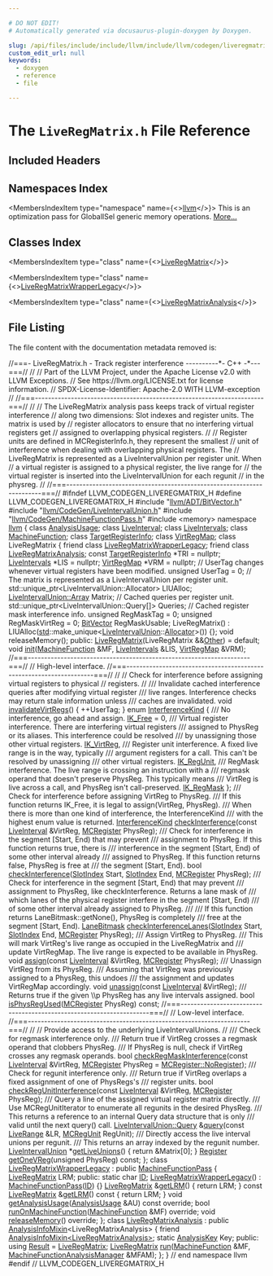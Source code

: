 ```yaml
---

# DO NOT EDIT!
# Automatically generated via docusaurus-plugin-doxygen by Doxygen.

slug: /api/files/include/include/llvm/include/llvm/codegen/liveregmatrix-h
custom_edit_url: null
keywords:
  - doxygen
  - reference
  - file

---
```





# The `LiveRegMatrix.h` File Reference

<DoxygenPage pluginConfig={pluginConfig}>



## Included Headers

<IncludesList>
<IncludesListItem
  filePath="llvm/ADT/BitVector.h"
  permalink="/docs/api/files/include/include/llvm/include/llvm/adt/bitvector-h"
  isLocal="true" />
<IncludesListItem
  filePath="llvm/CodeGen/LiveIntervalUnion.h"
  permalink="/docs/api/files/include/include/llvm/include/llvm/codegen/liveintervalunion-h"
  isLocal="true" />
<IncludesListItem
  filePath="llvm/CodeGen/MachineFunctionPass.h"
  permalink="/docs/api/files/include/include/llvm/include/llvm/codegen/machinefunctionpass-h"
  isLocal="true" />
<IncludesListItem
  filePath="memory"
  permalink=""
  isLocal="false" />
</IncludesList>

## Namespaces Index

<MembersIndex>

<MembersIndexItem
  type="namespace"
  name={<><a href="/docs/api/namespaces/llvm">llvm</a></>}>
This is an optimization pass for GlobalISel generic memory operations. <a href="/docs/api/namespaces/llvm/#details">More...</a>
</MembersIndexItem>

</MembersIndex>

## Classes Index

<MembersIndex>

<MembersIndexItem
  type="class"
  name={<><a href="/docs/api/classes/llvm/liveregmatrix">LiveRegMatrix</a></>}>
</MembersIndexItem>

<MembersIndexItem
  type="class"
  name={<><a href="/docs/api/classes/llvm/liveregmatrixwrapperlegacy">LiveRegMatrixWrapperLegacy</a></>}>
</MembersIndexItem>

<MembersIndexItem
  type="class"
  name={<><a href="/docs/api/classes/llvm/liveregmatrixanalysis">LiveRegMatrixAnalysis</a></>}>
</MembersIndexItem>

</MembersIndex>


## File Listing

The file content with the documentation metadata removed is:

<ProgramListing>

<Link id="l00001" /><CodeLine lineNumber="1"><span class="doxyHighlightComment">//===- LiveRegMatrix.h - Track register interference ----------&#42;- C++ -&#42;---===//</span></CodeLine>
<Link id="l00002" /><CodeLine lineNumber="2"><span class="doxyHighlightComment">//</span></CodeLine>
<Link id="l00003" /><CodeLine lineNumber="3"><span class="doxyHighlightComment">// Part of the LLVM Project, under the Apache License v2.0 with LLVM Exceptions.</span></CodeLine>
<Link id="l00004" /><CodeLine lineNumber="4"><span class="doxyHighlightComment">// See https://llvm.org/LICENSE.txt for license information.</span></CodeLine>
<Link id="l00005" /><CodeLine lineNumber="5"><span class="doxyHighlightComment">// SPDX-License-Identifier: Apache-2.0 WITH LLVM-exception</span></CodeLine>
<Link id="l00006" /><CodeLine lineNumber="6"><span class="doxyHighlightComment">//</span></CodeLine>
<Link id="l00007" /><CodeLine lineNumber="7"><span class="doxyHighlightComment">//===----------------------------------------------------------------------===//</span></CodeLine>
<Link id="l00008" /><CodeLine lineNumber="8"><span class="doxyHighlightComment">//</span></CodeLine>
<Link id="l00009" /><CodeLine lineNumber="9"><span class="doxyHighlightComment">// The LiveRegMatrix analysis pass keeps track of virtual register interference</span></CodeLine>
<Link id="l00010" /><CodeLine lineNumber="10"><span class="doxyHighlightComment">// along two dimensions: Slot indexes and register units. The matrix is used by</span></CodeLine>
<Link id="l00011" /><CodeLine lineNumber="11"><span class="doxyHighlightComment">// register allocators to ensure that no interfering virtual registers get</span></CodeLine>
<Link id="l00012" /><CodeLine lineNumber="12"><span class="doxyHighlightComment">// assigned to overlapping physical registers.</span></CodeLine>
<Link id="l00013" /><CodeLine lineNumber="13"><span class="doxyHighlightComment">//</span></CodeLine>
<Link id="l00014" /><CodeLine lineNumber="14"><span class="doxyHighlightComment">// Register units are defined in MCRegisterInfo.h, they represent the smallest</span></CodeLine>
<Link id="l00015" /><CodeLine lineNumber="15"><span class="doxyHighlightComment">// unit of interference when dealing with overlapping physical registers. The</span></CodeLine>
<Link id="l00016" /><CodeLine lineNumber="16"><span class="doxyHighlightComment">// LiveRegMatrix is represented as a LiveIntervalUnion per register unit. When</span></CodeLine>
<Link id="l00017" /><CodeLine lineNumber="17"><span class="doxyHighlightComment">// a virtual register is assigned to a physical register, the live range for</span></CodeLine>
<Link id="l00018" /><CodeLine lineNumber="18"><span class="doxyHighlightComment">// the virtual register is inserted into the LiveIntervalUnion for each regunit</span></CodeLine>
<Link id="l00019" /><CodeLine lineNumber="19"><span class="doxyHighlightComment">// in the physreg.</span></CodeLine>
<Link id="l00020" /><CodeLine lineNumber="20"><span class="doxyHighlightComment">//</span></CodeLine>
<Link id="l00021" /><CodeLine lineNumber="21"><span class="doxyHighlightComment">//===----------------------------------------------------------------------===//</span></CodeLine>
<Link id="l00022" /><CodeLine lineNumber="22"></CodeLine>
<Link id="l00023" /><CodeLine lineNumber="23"><span class="doxyHighlightPreprocessor">#ifndef LLVM&#95;CODEGEN&#95;LIVEREGMATRIX&#95;H</span></CodeLine>
<Link id="l00024" /><CodeLine lineNumber="24"><span class="doxyHighlightPreprocessor">#define LLVM&#95;CODEGEN&#95;LIVEREGMATRIX&#95;H</span></CodeLine>
<Link id="l00025" /><CodeLine lineNumber="25"></CodeLine>
<Link id="l00026" /><CodeLine lineNumber="26"><span class="doxyHighlightPreprocessor">#include &quot;<a href="/docs/api/files/include/include/llvm/include/llvm/adt/bitvector-h">llvm/ADT/BitVector.h</a>&quot;</span></CodeLine>
<Link id="l00027" /><CodeLine lineNumber="27"><span class="doxyHighlightPreprocessor">#include &quot;<a href="/docs/api/files/include/include/llvm/include/llvm/codegen/liveintervalunion-h">llvm/CodeGen/LiveIntervalUnion.h</a>&quot;</span></CodeLine>
<Link id="l00028" /><CodeLine lineNumber="28"><span class="doxyHighlightPreprocessor">#include &quot;<a href="/docs/api/files/include/include/llvm/include/llvm/codegen/machinefunctionpass-h">llvm/CodeGen/MachineFunctionPass.h</a>&quot;</span></CodeLine>
<Link id="l00029" /><CodeLine lineNumber="29"><span class="doxyHighlightPreprocessor">#include &lt;memory&gt;</span></CodeLine>
<Link id="l00030" /><CodeLine lineNumber="30"></CodeLine>
<Link id="l00031" /><CodeLine lineNumber="31"><span class="doxyHighlightKeyword">namespace </span><span class="doxyHighlight"><a href="/docs/api/namespaces/llvm">llvm</a> &#123;</span></CodeLine>
<Link id="l00032" /><CodeLine lineNumber="32"></CodeLine>
<Link id="l00033" /><CodeLine lineNumber="33"><span class="doxyHighlightKeyword">class </span><span class="doxyHighlight"><a href="/docs/api/classes/llvm/analysisusage">AnalysisUsage</a>;</span></CodeLine>
<Link id="l00034" /><CodeLine lineNumber="34"><span class="doxyHighlightKeyword">class </span><span class="doxyHighlight"><a href="/docs/api/classes/llvm/liveinterval">LiveInterval</a>;</span></CodeLine>
<Link id="l00035" /><CodeLine lineNumber="35"><span class="doxyHighlightKeyword">class </span><span class="doxyHighlight"><a href="/docs/api/classes/llvm/liveintervals">LiveIntervals</a>;</span></CodeLine>
<Link id="l00036" /><CodeLine lineNumber="36"><span class="doxyHighlightKeyword">class </span><span class="doxyHighlight"><a href="/docs/api/classes/llvm/machinefunction">MachineFunction</a>;</span></CodeLine>
<Link id="l00037" /><CodeLine lineNumber="37"><span class="doxyHighlightKeyword">class </span><span class="doxyHighlight"><a href="/docs/api/classes/llvm/targetregisterinfo">TargetRegisterInfo</a>;</span></CodeLine>
<Link id="l00038" /><CodeLine lineNumber="38"><span class="doxyHighlightKeyword">class </span><span class="doxyHighlight"><a href="/docs/api/classes/llvm/virtregmap">VirtRegMap</a>;</span></CodeLine>
<Link id="l00039" /><CodeLine lineNumber="39"></CodeLine>
<Link id="l00040" /><CodeLine lineNumber="40" lineLink="/docs/api/classes/llvm/liveregmatrix"><span class="doxyHighlightKeyword">class </span><span class="doxyHighlight">LiveRegMatrix &#123;</span></CodeLine>
<Link id="l00041" /><CodeLine lineNumber="41" lineLink="/docs/api/classes/llvm/liveregmatrix/#a4dde01d9f410b6669c368256c19b177c"><span class="doxyHighlight">  </span><span class="doxyHighlightKeyword">friend</span><span class="doxyHighlight"> </span><span class="doxyHighlightKeyword">class </span><span class="doxyHighlight"><a href="/docs/api/classes/llvm/liveregmatrix/#a4dde01d9f410b6669c368256c19b177c">LiveRegMatrixWrapperLegacy</a>;</span></CodeLine>
<Link id="l00042" /><CodeLine lineNumber="42" lineLink="/docs/api/classes/llvm/liveregmatrix/#a60bef7f4a836cd97f9704940f259a6ae"><span class="doxyHighlight">  </span><span class="doxyHighlightKeyword">friend</span><span class="doxyHighlight"> </span><span class="doxyHighlightKeyword">class </span><span class="doxyHighlight"><a href="/docs/api/classes/llvm/liveregmatrix/#a60bef7f4a836cd97f9704940f259a6ae">LiveRegMatrixAnalysis</a>;</span></CodeLine>
<Link id="l00043" /><CodeLine lineNumber="43"><span class="doxyHighlight">  </span><span class="doxyHighlightKeyword">const</span><span class="doxyHighlight"> <a href="/docs/api/classes/llvm/targetregisterinfo">TargetRegisterInfo</a> &#42;TRI = </span><span class="doxyHighlightKeyword">nullptr</span><span class="doxyHighlight">;</span></CodeLine>
<Link id="l00044" /><CodeLine lineNumber="44"><span class="doxyHighlight">  <a href="/docs/api/classes/llvm/liveintervals">LiveIntervals</a> &#42;LIS = </span><span class="doxyHighlightKeyword">nullptr</span><span class="doxyHighlight">;</span></CodeLine>
<Link id="l00045" /><CodeLine lineNumber="45"><span class="doxyHighlight">  <a href="/docs/api/classes/llvm/virtregmap">VirtRegMap</a> &#42;VRM = </span><span class="doxyHighlightKeyword">nullptr</span><span class="doxyHighlight">;</span></CodeLine>
<Link id="l00046" /><CodeLine lineNumber="46"></CodeLine>
<Link id="l00047" /><CodeLine lineNumber="47"><span class="doxyHighlight">  </span><span class="doxyHighlightComment">// UserTag changes whenever virtual registers have been modified.</span></CodeLine>
<Link id="l00048" /><CodeLine lineNumber="48"><span class="doxyHighlight">  </span><span class="doxyHighlightKeywordType">unsigned</span><span class="doxyHighlight"> UserTag = 0;</span></CodeLine>
<Link id="l00049" /><CodeLine lineNumber="49"></CodeLine>
<Link id="l00050" /><CodeLine lineNumber="50"><span class="doxyHighlight">  </span><span class="doxyHighlightComment">// The matrix is represented as a LiveIntervalUnion per register unit.</span></CodeLine>
<Link id="l00051" /><CodeLine lineNumber="51"><span class="doxyHighlight">  std::unique&#95;ptr&lt;LiveIntervalUnion::Allocator&gt; LIUAlloc;</span></CodeLine>
<Link id="l00052" /><CodeLine lineNumber="52"><span class="doxyHighlight">  <a href="/docs/api/classes/llvm/liveintervalunion/array">LiveIntervalUnion::Array</a> Matrix;</span></CodeLine>
<Link id="l00053" /><CodeLine lineNumber="53"></CodeLine>
<Link id="l00054" /><CodeLine lineNumber="54"><span class="doxyHighlight">  </span><span class="doxyHighlightComment">// Cached queries per register unit.</span></CodeLine>
<Link id="l00055" /><CodeLine lineNumber="55"><span class="doxyHighlight">  std::unique&#95;ptr&lt;LiveIntervalUnion::Query&#91;&#93;&gt; Queries;</span></CodeLine>
<Link id="l00056" /><CodeLine lineNumber="56"></CodeLine>
<Link id="l00057" /><CodeLine lineNumber="57"><span class="doxyHighlight">  </span><span class="doxyHighlightComment">// Cached register mask interference info.</span></CodeLine>
<Link id="l00058" /><CodeLine lineNumber="58"><span class="doxyHighlight">  </span><span class="doxyHighlightKeywordType">unsigned</span><span class="doxyHighlight"> RegMaskTag = 0;</span></CodeLine>
<Link id="l00059" /><CodeLine lineNumber="59"><span class="doxyHighlight">  </span><span class="doxyHighlightKeywordType">unsigned</span><span class="doxyHighlight"> RegMaskVirtReg = 0;</span></CodeLine>
<Link id="l00060" /><CodeLine lineNumber="60"><span class="doxyHighlight">  <a href="/docs/api/classes/llvm/bitvector">BitVector</a> RegMaskUsable;</span></CodeLine>
<Link id="l00061" /><CodeLine lineNumber="61"></CodeLine>
<Link id="l00062" /><CodeLine lineNumber="62"><span class="doxyHighlight">  LiveRegMatrix()</span></CodeLine>
<Link id="l00063" /><CodeLine lineNumber="63"><span class="doxyHighlight">      : LIUAlloc(<a href="/docs/api/namespaces/std">std</a>::make&#95;unique&lt;<a href="/docs/api/classes/llvm/liveintervalunion">LiveIntervalUnion</a>::<a href="/docs/api/files/lib/lib/codegen/regallocbasic-cpp/#ad5d00e1d77644d95847b9bf8da12b759">Allocator</a>&gt;()) &#123;&#125;;</span></CodeLine>
<Link id="l00064" /><CodeLine lineNumber="64"><span class="doxyHighlight">  </span><span class="doxyHighlightKeywordType">void</span><span class="doxyHighlight"> releaseMemory();</span></CodeLine>
<Link id="l00065" /><CodeLine lineNumber="65"></CodeLine>
<Link id="l00066" /><CodeLine lineNumber="66"><span class="doxyHighlightKeyword">public</span><span class="doxyHighlight">:</span></CodeLine>
<Link id="l00067" /><CodeLine lineNumber="67" lineLink="/docs/api/classes/llvm/liveregmatrix/#ad35570d655e9aa2f22134465c80a8c5d"><span class="doxyHighlight">  <a href="/docs/api/classes/llvm/liveregmatrix/#ad35570d655e9aa2f22134465c80a8c5d">LiveRegMatrix</a>(LiveRegMatrix &amp;&amp;<a href="/docs/api/namespaces/llvm/#a9eb4f5b98b70ee4fab9614ed58282c1fa6311ae17c1ee52b36e68aaf4ad066387">Other</a>) = </span><span class="doxyHighlightKeywordFlow">default</span><span class="doxyHighlight">;</span></CodeLine>
<Link id="l00068" /><CodeLine lineNumber="68"></CodeLine>
<Link id="l00069" /><CodeLine lineNumber="69"><span class="doxyHighlight">  </span><span class="doxyHighlightKeywordType">void</span><span class="doxyHighlight"> <a href="/docs/api/classes/llvm/liveregmatrix/#ac1907c90bcd96c06c880601406ce946c">init</a>(<a href="/docs/api/classes/llvm/machinefunction">MachineFunction</a> &amp;MF, <a href="/docs/api/classes/llvm/liveintervals">LiveIntervals</a> &amp;LIS, <a href="/docs/api/classes/llvm/virtregmap">VirtRegMap</a> &amp;VRM);</span></CodeLine>
<Link id="l00070" /><CodeLine lineNumber="70"></CodeLine>
<Link id="l00071" /><CodeLine lineNumber="71"><span class="doxyHighlight">  </span><span class="doxyHighlightComment">//===--------------------------------------------------------------------===//</span></CodeLine>
<Link id="l00072" /><CodeLine lineNumber="72"><span class="doxyHighlight">  </span><span class="doxyHighlightComment">// High-level interface.</span></CodeLine>
<Link id="l00073" /><CodeLine lineNumber="73"><span class="doxyHighlight">  </span><span class="doxyHighlightComment">//===--------------------------------------------------------------------===//</span></CodeLine>
<Link id="l00074" /><CodeLine lineNumber="74"><span class="doxyHighlight">  </span><span class="doxyHighlightComment">//</span></CodeLine>
<Link id="l00075" /><CodeLine lineNumber="75"><span class="doxyHighlight">  </span><span class="doxyHighlightComment">// Check for interference before assigning virtual registers to physical</span></CodeLine>
<Link id="l00076" /><CodeLine lineNumber="76"><span class="doxyHighlight">  </span><span class="doxyHighlightComment">// registers.</span></CodeLine>
<Link id="l00077" /><CodeLine lineNumber="77"><span class="doxyHighlight">  </span><span class="doxyHighlightComment">//</span></CodeLine>
<Link id="l00078" /><CodeLine lineNumber="78"></CodeLine>
<Link id="l00079" /><CodeLine lineNumber="79"><span class="doxyHighlightComment">  /// Invalidate cached interference queries after modifying virtual register</span></CodeLine>
<Link id="l00080" /><CodeLine lineNumber="80"><span class="doxyHighlightComment">  /// live ranges. Interference checks may return stale information unless</span></CodeLine>
<Link id="l00081" /><CodeLine lineNumber="81"><span class="doxyHighlightComment">  /// caches are invalidated.</span></CodeLine>
<Link id="l00082" /><CodeLine lineNumber="82" lineLink="/docs/api/classes/llvm/liveregmatrix/#a448841a51094959c1ca24de1ae55435f"><span class="doxyHighlight">  </span><span class="doxyHighlightKeywordType">void</span><span class="doxyHighlight"> <a href="/docs/api/classes/llvm/liveregmatrix/#a448841a51094959c1ca24de1ae55435f">invalidateVirtRegs</a>() &#123; ++UserTag; &#125;</span></CodeLine>
<Link id="l00083" /><CodeLine lineNumber="83"></CodeLine>
<Link id="l00084" /><CodeLine lineNumber="84" lineLink="/docs/api/classes/llvm/liveregmatrix/#ab317b81a1c575049207d5d9348d8635a"><span class="doxyHighlight">  </span><span class="doxyHighlightKeyword">enum</span><span class="doxyHighlight"> <a href="/docs/api/classes/llvm/liveregmatrix/#ab317b81a1c575049207d5d9348d8635a">InterferenceKind</a> &#123;</span></CodeLine>
<Link id="l00085" /><CodeLine lineNumber="85"><span class="doxyHighlightComment">    /// No interference, go ahead and assign.</span></CodeLine>
<Link id="l00086" /><CodeLine lineNumber="86" lineLink="/docs/api/classes/llvm/liveregmatrix/#ab317b81a1c575049207d5d9348d8635aa58056f4f8345af4ca8bd6e27f0ff8413"><span class="doxyHighlight">    <a href="/docs/api/classes/llvm/liveregmatrix/#ab317b81a1c575049207d5d9348d8635aa58056f4f8345af4ca8bd6e27f0ff8413">IK&#95;Free</a> = 0,</span></CodeLine>
<Link id="l00087" /><CodeLine lineNumber="87"></CodeLine>
<Link id="l00088" /><CodeLine lineNumber="88"><span class="doxyHighlightComment">    /// Virtual register interference. There are interfering virtual registers</span></CodeLine>
<Link id="l00089" /><CodeLine lineNumber="89"><span class="doxyHighlightComment">    /// assigned to PhysReg or its aliases. This interference could be resolved</span></CodeLine>
<Link id="l00090" /><CodeLine lineNumber="90"><span class="doxyHighlightComment">    /// by unassigning those other virtual registers.</span></CodeLine>
<Link id="l00091" /><CodeLine lineNumber="91" lineLink="/docs/api/classes/llvm/liveregmatrix/#ab317b81a1c575049207d5d9348d8635aa30186d61b40f517e8dc5d9e85076a91f"><span class="doxyHighlight">    <a href="/docs/api/classes/llvm/liveregmatrix/#ab317b81a1c575049207d5d9348d8635aa30186d61b40f517e8dc5d9e85076a91f">IK&#95;VirtReg</a>,</span></CodeLine>
<Link id="l00092" /><CodeLine lineNumber="92"></CodeLine>
<Link id="l00093" /><CodeLine lineNumber="93"><span class="doxyHighlightComment">    /// Register unit interference. A fixed live range is in the way, typically</span></CodeLine>
<Link id="l00094" /><CodeLine lineNumber="94"><span class="doxyHighlightComment">    /// argument registers for a call. This can&#39;t be resolved by unassigning</span></CodeLine>
<Link id="l00095" /><CodeLine lineNumber="95"><span class="doxyHighlightComment">    /// other virtual registers.</span></CodeLine>
<Link id="l00096" /><CodeLine lineNumber="96" lineLink="/docs/api/classes/llvm/liveregmatrix/#ab317b81a1c575049207d5d9348d8635aa471b00a6595e7f400ef576512ccbcc31"><span class="doxyHighlight">    <a href="/docs/api/classes/llvm/liveregmatrix/#ab317b81a1c575049207d5d9348d8635aa471b00a6595e7f400ef576512ccbcc31">IK&#95;RegUnit</a>,</span></CodeLine>
<Link id="l00097" /><CodeLine lineNumber="97"></CodeLine>
<Link id="l00098" /><CodeLine lineNumber="98"><span class="doxyHighlightComment">    /// RegMask interference. The live range is crossing an instruction with a</span></CodeLine>
<Link id="l00099" /><CodeLine lineNumber="99"><span class="doxyHighlightComment">    /// regmask operand that doesn&#39;t preserve PhysReg. This typically means</span></CodeLine>
<Link id="l00100" /><CodeLine lineNumber="100"><span class="doxyHighlightComment">    /// VirtReg is live across a call, and PhysReg isn&#39;t call-preserved.</span></CodeLine>
<Link id="l00101" /><CodeLine lineNumber="101" lineLink="/docs/api/classes/llvm/liveregmatrix/#ab317b81a1c575049207d5d9348d8635aaa3c968c8898b0110e68e4933485c9042"><span class="doxyHighlight">    <a href="/docs/api/classes/llvm/liveregmatrix/#ab317b81a1c575049207d5d9348d8635aaa3c968c8898b0110e68e4933485c9042">IK&#95;RegMask</a></span></CodeLine>
<Link id="l00102" /><CodeLine lineNumber="102"><span class="doxyHighlight">  &#125;;</span></CodeLine>
<Link id="l00103" /><CodeLine lineNumber="103"></CodeLine>
<Link id="l00104" /><CodeLine lineNumber="104"><span class="doxyHighlightComment">  /// Check for interference before assigning VirtReg to PhysReg.</span></CodeLine>
<Link id="l00105" /><CodeLine lineNumber="105"><span class="doxyHighlightComment">  /// If this function returns IK&#95;Free, it is legal to assign(VirtReg, PhysReg).</span></CodeLine>
<Link id="l00106" /><CodeLine lineNumber="106"><span class="doxyHighlightComment">  /// When there is more than one kind of interference, the InterferenceKind</span></CodeLine>
<Link id="l00107" /><CodeLine lineNumber="107"><span class="doxyHighlightComment">  /// with the highest enum value is returned.</span></CodeLine>
<Link id="l00108" /><CodeLine lineNumber="108"><span class="doxyHighlight">  <a href="/docs/api/classes/llvm/liveregmatrix/#ab317b81a1c575049207d5d9348d8635a">InterferenceKind</a> <a href="/docs/api/classes/llvm/liveregmatrix/#ad064f1e4af82a7f4251434afde29b0b5">checkInterference</a>(</span><span class="doxyHighlightKeyword">const</span><span class="doxyHighlight"> <a href="/docs/api/classes/llvm/liveinterval">LiveInterval</a> &amp;VirtReg,</span></CodeLine>
<Link id="l00109" /><CodeLine lineNumber="109"><span class="doxyHighlight">                                     <a href="/docs/api/classes/llvm/mcregister">MCRegister</a> PhysReg);</span></CodeLine>
<Link id="l00110" /><CodeLine lineNumber="110"></CodeLine>
<Link id="l00111" /><CodeLine lineNumber="111"><span class="doxyHighlightComment">  /// Check for interference in the segment &#91;Start, End) that may prevent</span></CodeLine>
<Link id="l00112" /><CodeLine lineNumber="112"><span class="doxyHighlightComment">  /// assignment to PhysReg. If this function returns true, there is</span></CodeLine>
<Link id="l00113" /><CodeLine lineNumber="113"><span class="doxyHighlightComment">  /// interference in the segment &#91;Start, End) of some other interval already</span></CodeLine>
<Link id="l00114" /><CodeLine lineNumber="114"><span class="doxyHighlightComment">  /// assigned to PhysReg. If this function returns false, PhysReg is free at</span></CodeLine>
<Link id="l00115" /><CodeLine lineNumber="115"><span class="doxyHighlightComment">  /// the segment &#91;Start, End).</span></CodeLine>
<Link id="l00116" /><CodeLine lineNumber="116"><span class="doxyHighlight">  </span><span class="doxyHighlightKeywordType">bool</span><span class="doxyHighlight"> <a href="/docs/api/classes/llvm/liveregmatrix/#ad064f1e4af82a7f4251434afde29b0b5">checkInterference</a>(<a href="/docs/api/classes/llvm/slotindex">SlotIndex</a> Start, <a href="/docs/api/classes/llvm/slotindex">SlotIndex</a> End, <a href="/docs/api/classes/llvm/mcregister">MCRegister</a> PhysReg);</span></CodeLine>
<Link id="l00117" /><CodeLine lineNumber="117"></CodeLine>
<Link id="l00118" /><CodeLine lineNumber="118"><span class="doxyHighlightComment">  /// Check for interference in the segment &#91;Start, End) that may prevent</span></CodeLine>
<Link id="l00119" /><CodeLine lineNumber="119"><span class="doxyHighlightComment">  /// assignment to PhysReg, like checkInterference. Returns a lane mask of</span></CodeLine>
<Link id="l00120" /><CodeLine lineNumber="120"><span class="doxyHighlightComment">  /// which lanes of the physical register interfere in the segment &#91;Start, End)</span></CodeLine>
<Link id="l00121" /><CodeLine lineNumber="121"><span class="doxyHighlightComment">  /// of some other interval already assigned to PhysReg.</span></CodeLine>
<Link id="l00122" /><CodeLine lineNumber="122"><span class="doxyHighlightComment">  ///</span></CodeLine>
<Link id="l00123" /><CodeLine lineNumber="123"><span class="doxyHighlightComment">  /// If this function returns LaneBitmask::getNone(), PhysReg is completely</span></CodeLine>
<Link id="l00124" /><CodeLine lineNumber="124"><span class="doxyHighlightComment">  /// free at the segment &#91;Start, End).</span></CodeLine>
<Link id="l00125" /><CodeLine lineNumber="125"><span class="doxyHighlight">  <a href="/docs/api/structs/llvm/lanebitmask">LaneBitmask</a> <a href="/docs/api/classes/llvm/liveregmatrix/#afc6ed60b40c5c63149c23ba327a77c23">checkInterferenceLanes</a>(<a href="/docs/api/classes/llvm/slotindex">SlotIndex</a> Start, <a href="/docs/api/classes/llvm/slotindex">SlotIndex</a> End,</span></CodeLine>
<Link id="l00126" /><CodeLine lineNumber="126"><span class="doxyHighlight">                                     <a href="/docs/api/classes/llvm/mcregister">MCRegister</a> PhysReg);</span></CodeLine>
<Link id="l00127" /><CodeLine lineNumber="127"></CodeLine>
<Link id="l00128" /><CodeLine lineNumber="128"><span class="doxyHighlightComment">  /// Assign VirtReg to PhysReg.</span></CodeLine>
<Link id="l00129" /><CodeLine lineNumber="129"><span class="doxyHighlightComment">  /// This will mark VirtReg&#39;s live range as occupied in the LiveRegMatrix and</span></CodeLine>
<Link id="l00130" /><CodeLine lineNumber="130"><span class="doxyHighlightComment">  /// update VirtRegMap. The live range is expected to be available in PhysReg.</span></CodeLine>
<Link id="l00131" /><CodeLine lineNumber="131"><span class="doxyHighlight">  </span><span class="doxyHighlightKeywordType">void</span><span class="doxyHighlight"> <a href="/docs/api/classes/llvm/liveregmatrix/#aca181a8107cd511dad6c6627fe9f6fae">assign</a>(</span><span class="doxyHighlightKeyword">const</span><span class="doxyHighlight"> <a href="/docs/api/classes/llvm/liveinterval">LiveInterval</a> &amp;VirtReg, <a href="/docs/api/classes/llvm/mcregister">MCRegister</a> PhysReg);</span></CodeLine>
<Link id="l00132" /><CodeLine lineNumber="132"></CodeLine>
<Link id="l00133" /><CodeLine lineNumber="133"><span class="doxyHighlightComment">  /// Unassign VirtReg from its PhysReg.</span></CodeLine>
<Link id="l00134" /><CodeLine lineNumber="134"><span class="doxyHighlightComment">  /// Assuming that VirtReg was previously assigned to a PhysReg, this undoes</span></CodeLine>
<Link id="l00135" /><CodeLine lineNumber="135"><span class="doxyHighlightComment">  /// the assignment and updates VirtRegMap accordingly.</span></CodeLine>
<Link id="l00136" /><CodeLine lineNumber="136"><span class="doxyHighlight">  </span><span class="doxyHighlightKeywordType">void</span><span class="doxyHighlight"> <a href="/docs/api/classes/llvm/liveregmatrix/#a128d0b27fb99ba10fc96a8c526129157">unassign</a>(</span><span class="doxyHighlightKeyword">const</span><span class="doxyHighlight"> <a href="/docs/api/classes/llvm/liveinterval">LiveInterval</a> &amp;VirtReg);</span></CodeLine>
<Link id="l00137" /><CodeLine lineNumber="137"></CodeLine>
<Link id="l00138" /><CodeLine lineNumber="138"><span class="doxyHighlightComment">  /// Returns true if the given \\p PhysReg has any live intervals assigned.</span></CodeLine>
<Link id="l00139" /><CodeLine lineNumber="139"><span class="doxyHighlight">  </span><span class="doxyHighlightKeywordType">bool</span><span class="doxyHighlight"> <a href="/docs/api/classes/llvm/liveregmatrix/#a28429b5d6afc4dc076b94527f2cb1de8">isPhysRegUsed</a>(<a href="/docs/api/classes/llvm/mcregister">MCRegister</a> PhysReg) </span><span class="doxyHighlightKeyword">const</span><span class="doxyHighlight">;</span></CodeLine>
<Link id="l00140" /><CodeLine lineNumber="140"></CodeLine>
<Link id="l00141" /><CodeLine lineNumber="141"><span class="doxyHighlight">  </span><span class="doxyHighlightComment">//===--------------------------------------------------------------------===//</span></CodeLine>
<Link id="l00142" /><CodeLine lineNumber="142"><span class="doxyHighlight">  </span><span class="doxyHighlightComment">// Low-level interface.</span></CodeLine>
<Link id="l00143" /><CodeLine lineNumber="143"><span class="doxyHighlight">  </span><span class="doxyHighlightComment">//===--------------------------------------------------------------------===//</span></CodeLine>
<Link id="l00144" /><CodeLine lineNumber="144"><span class="doxyHighlight">  </span><span class="doxyHighlightComment">//</span></CodeLine>
<Link id="l00145" /><CodeLine lineNumber="145"><span class="doxyHighlight">  </span><span class="doxyHighlightComment">// Provide access to the underlying LiveIntervalUnions.</span></CodeLine>
<Link id="l00146" /><CodeLine lineNumber="146"><span class="doxyHighlight">  </span><span class="doxyHighlightComment">//</span></CodeLine>
<Link id="l00147" /><CodeLine lineNumber="147"></CodeLine>
<Link id="l00148" /><CodeLine lineNumber="148"><span class="doxyHighlightComment">  /// Check for regmask interference only.</span></CodeLine>
<Link id="l00149" /><CodeLine lineNumber="149"><span class="doxyHighlightComment">  /// Return true if VirtReg crosses a regmask operand that clobbers PhysReg.</span></CodeLine>
<Link id="l00150" /><CodeLine lineNumber="150"><span class="doxyHighlightComment">  /// If PhysReg is null, check if VirtReg crosses any regmask operands.</span></CodeLine>
<Link id="l00151" /><CodeLine lineNumber="151"><span class="doxyHighlight">  </span><span class="doxyHighlightKeywordType">bool</span><span class="doxyHighlight"> <a href="/docs/api/classes/llvm/liveregmatrix/#a0afff12e511e93ff630cada967573162">checkRegMaskInterference</a>(</span><span class="doxyHighlightKeyword">const</span><span class="doxyHighlight"> <a href="/docs/api/classes/llvm/liveinterval">LiveInterval</a> &amp;VirtReg,</span></CodeLine>
<Link id="l00152" /><CodeLine lineNumber="152"><span class="doxyHighlight">                                <a href="/docs/api/classes/llvm/mcregister">MCRegister</a> PhysReg = <a href="/docs/api/classes/llvm/mcregister/#a4aa6aac0f36c1123df3686f7b4150d2c">MCRegister::NoRegister</a>);</span></CodeLine>
<Link id="l00153" /><CodeLine lineNumber="153"></CodeLine>
<Link id="l00154" /><CodeLine lineNumber="154"><span class="doxyHighlightComment">  /// Check for regunit interference only.</span></CodeLine>
<Link id="l00155" /><CodeLine lineNumber="155"><span class="doxyHighlightComment">  /// Return true if VirtReg overlaps a fixed assignment of one of PhysRegs&#39;s</span></CodeLine>
<Link id="l00156" /><CodeLine lineNumber="156"><span class="doxyHighlightComment">  /// register units.</span></CodeLine>
<Link id="l00157" /><CodeLine lineNumber="157"><span class="doxyHighlight">  </span><span class="doxyHighlightKeywordType">bool</span><span class="doxyHighlight"> <a href="/docs/api/classes/llvm/liveregmatrix/#ad08d47c88b8af3c45df94d19ccc6e679">checkRegUnitInterference</a>(</span><span class="doxyHighlightKeyword">const</span><span class="doxyHighlight"> <a href="/docs/api/classes/llvm/liveinterval">LiveInterval</a> &amp;VirtReg,</span></CodeLine>
<Link id="l00158" /><CodeLine lineNumber="158"><span class="doxyHighlight">                                <a href="/docs/api/classes/llvm/mcregister">MCRegister</a> PhysReg);</span></CodeLine>
<Link id="l00159" /><CodeLine lineNumber="159"></CodeLine>
<Link id="l00160" /><CodeLine lineNumber="160"><span class="doxyHighlightComment">  /// Query a line of the assigned virtual register matrix directly.</span></CodeLine>
<Link id="l00161" /><CodeLine lineNumber="161"><span class="doxyHighlightComment">  /// Use MCRegUnitIterator to enumerate all regunits in the desired PhysReg.</span></CodeLine>
<Link id="l00162" /><CodeLine lineNumber="162"><span class="doxyHighlightComment">  /// This returns a reference to an internal Query data structure that is only</span></CodeLine>
<Link id="l00163" /><CodeLine lineNumber="163"><span class="doxyHighlightComment">  /// valid until the next query() call.</span></CodeLine>
<Link id="l00164" /><CodeLine lineNumber="164"><span class="doxyHighlight">  <a href="/docs/api/classes/llvm/liveintervalunion/query">LiveIntervalUnion::Query</a> &amp;<a href="/docs/api/classes/llvm/liveregmatrix/#a7c79a2c92779f3c549dee89406ccdfc1">query</a>(</span><span class="doxyHighlightKeyword">const</span><span class="doxyHighlight"> <a href="/docs/api/classes/llvm/liverange">LiveRange</a> &amp;LR, <a href="/docs/api/namespaces/llvm/#a8adc81fee7f9e66260dd2b626660c9c9">MCRegUnit</a> RegUnit);</span></CodeLine>
<Link id="l00165" /><CodeLine lineNumber="165"></CodeLine>
<Link id="l00166" /><CodeLine lineNumber="166"><span class="doxyHighlightComment">  /// Directly access the live interval unions per regunit.</span></CodeLine>
<Link id="l00167" /><CodeLine lineNumber="167"><span class="doxyHighlightComment">  /// This returns an array indexed by the regunit number.</span></CodeLine>
<Link id="l00168" /><CodeLine lineNumber="168" lineLink="/docs/api/classes/llvm/liveregmatrix/#aee36714e41bf6584fb0eb5728ee55df5"><span class="doxyHighlight">  <a href="/docs/api/classes/llvm/liveintervalunion">LiveIntervalUnion</a> &#42;<a href="/docs/api/classes/llvm/liveregmatrix/#aee36714e41bf6584fb0eb5728ee55df5">getLiveUnions</a>() &#123; </span><span class="doxyHighlightKeywordFlow">return</span><span class="doxyHighlight"> &amp;Matrix&#91;0&#93;; &#125;</span></CodeLine>
<Link id="l00169" /><CodeLine lineNumber="169"></CodeLine>
<Link id="l00170" /><CodeLine lineNumber="170"><span class="doxyHighlight">  <a href="/docs/api/classes/llvm/register">Register</a> <a href="/docs/api/classes/llvm/liveregmatrix/#a59599eeb1c2ffa96071e18dfee6febc2">getOneVReg</a>(</span><span class="doxyHighlightKeywordType">unsigned</span><span class="doxyHighlight"> PhysReg) </span><span class="doxyHighlightKeyword">const</span><span class="doxyHighlight">;</span></CodeLine>
<Link id="l00171" /><CodeLine lineNumber="171"><span class="doxyHighlight">&#125;;</span></CodeLine>
<Link id="l00172" /><CodeLine lineNumber="172"></CodeLine>
<Link id="l00173" /><CodeLine lineNumber="173" lineLink="/docs/api/classes/llvm/liveregmatrixwrapperlegacy"><span class="doxyHighlightKeyword">class </span><span class="doxyHighlight"><a href="/docs/api/classes/llvm/liveregmatrixwrapperlegacy/#a2f10c40550a56380799ebcadeb86410b">LiveRegMatrixWrapperLegacy</a> : </span><span class="doxyHighlightKeyword">public</span><span class="doxyHighlight"> <a href="/docs/api/classes/llvm/machinefunctionpass/#a29c81d2386f4a727c6d33413807530c8">MachineFunctionPass</a> &#123;</span></CodeLine>
<Link id="l00174" /><CodeLine lineNumber="174"><span class="doxyHighlight">  <a href="/docs/api/classes/llvm/liveregmatrix">LiveRegMatrix</a> LRM;</span></CodeLine>
<Link id="l00175" /><CodeLine lineNumber="175"></CodeLine>
<Link id="l00176" /><CodeLine lineNumber="176"><span class="doxyHighlightKeyword">public</span><span class="doxyHighlight">:</span></CodeLine>
<Link id="l00177" /><CodeLine lineNumber="177" lineLink="/docs/api/classes/llvm/liveregmatrixwrapperlegacy/#ae999ef561f0cf66cb5cec3095bf66b87"><span class="doxyHighlight">  </span><span class="doxyHighlightKeyword">static</span><span class="doxyHighlight"> </span><span class="doxyHighlightKeywordType">char</span><span class="doxyHighlight"> <a href="/docs/api/classes/llvm/liveregmatrixwrapperlegacy/#ae999ef561f0cf66cb5cec3095bf66b87">ID</a>;</span></CodeLine>
<Link id="l00178" /><CodeLine lineNumber="178"></CodeLine>
<Link id="l00179" /><CodeLine lineNumber="179" lineLink="/docs/api/classes/llvm/liveregmatrixwrapperlegacy/#a2f10c40550a56380799ebcadeb86410b"><span class="doxyHighlight">  <a href="/docs/api/classes/llvm/liveregmatrixwrapperlegacy/#a2f10c40550a56380799ebcadeb86410b">LiveRegMatrixWrapperLegacy</a>() : <a href="/docs/api/classes/llvm/machinefunctionpass/#a29c81d2386f4a727c6d33413807530c8">MachineFunctionPass</a>(<a href="/docs/api/classes/llvm/liveregmatrixwrapperlegacy/#ae999ef561f0cf66cb5cec3095bf66b87">ID</a>) &#123;&#125;</span></CodeLine>
<Link id="l00180" /><CodeLine lineNumber="180"></CodeLine>
<Link id="l00181" /><CodeLine lineNumber="181" lineLink="/docs/api/classes/llvm/liveregmatrixwrapperlegacy/#aa04d17f703b30f62c5137e4aee5abfb9"><span class="doxyHighlight">  <a href="/docs/api/classes/llvm/liveregmatrix">LiveRegMatrix</a> &amp;<a href="/docs/api/classes/llvm/liveregmatrixwrapperlegacy/#aa04d17f703b30f62c5137e4aee5abfb9">getLRM</a>() &#123; </span><span class="doxyHighlightKeywordFlow">return</span><span class="doxyHighlight"> LRM; &#125;</span></CodeLine>
<Link id="l00182" /><CodeLine lineNumber="182" lineLink="/docs/api/classes/llvm/liveregmatrixwrapperlegacy/#a5b5e6af3a48aa1e7f1cad95e4a985195"><span class="doxyHighlight">  </span><span class="doxyHighlightKeyword">const</span><span class="doxyHighlight"> <a href="/docs/api/classes/llvm/liveregmatrix">LiveRegMatrix</a> &amp;<a href="/docs/api/classes/llvm/liveregmatrixwrapperlegacy/#a5b5e6af3a48aa1e7f1cad95e4a985195">getLRM</a>()</span><span class="doxyHighlightKeyword"> const </span><span class="doxyHighlight">&#123; </span><span class="doxyHighlightKeywordFlow">return</span><span class="doxyHighlight"> LRM; &#125;</span></CodeLine>
<Link id="l00183" /><CodeLine lineNumber="183"></CodeLine>
<Link id="l00184" /><CodeLine lineNumber="184"><span class="doxyHighlight">  </span><span class="doxyHighlightKeywordType">void</span><span class="doxyHighlight"> <a href="/docs/api/classes/llvm/liveregmatrixwrapperlegacy/#a924ba96cf608fbdffd7c01ed8d5bfc3a">getAnalysisUsage</a>(<a href="/docs/api/classes/llvm/analysisusage">AnalysisUsage</a> &amp;AU) </span><span class="doxyHighlightKeyword">const override</span><span class="doxyHighlight">;</span></CodeLine>
<Link id="l00185" /><CodeLine lineNumber="185"><span class="doxyHighlight">  </span><span class="doxyHighlightKeywordType">bool</span><span class="doxyHighlight"> <a href="/docs/api/classes/llvm/liveregmatrixwrapperlegacy/#af5f63d36511130a0808cfac5c3c0be2c">runOnMachineFunction</a>(<a href="/docs/api/classes/llvm/machinefunction">MachineFunction</a> &amp;MF) </span><span class="doxyHighlightKeyword">override</span><span class="doxyHighlight">;</span></CodeLine>
<Link id="l00186" /><CodeLine lineNumber="186"><span class="doxyHighlight">  </span><span class="doxyHighlightKeywordType">void</span><span class="doxyHighlight"> <a href="/docs/api/classes/llvm/liveregmatrixwrapperlegacy/#a22e0d40d59c15d0eed374767dcc572c3">releaseMemory</a>() </span><span class="doxyHighlightKeyword">override</span><span class="doxyHighlight">;</span></CodeLine>
<Link id="l00187" /><CodeLine lineNumber="187"><span class="doxyHighlight">&#125;;</span></CodeLine>
<Link id="l00188" /><CodeLine lineNumber="188"></CodeLine>
<Link id="l00189" /><CodeLine lineNumber="189" lineLink="/docs/api/classes/llvm/liveregmatrixanalysis"><span class="doxyHighlightKeyword">class </span><span class="doxyHighlight"><a href="/docs/api/classes/llvm/liveregmatrixanalysis">LiveRegMatrixAnalysis</a> : </span><span class="doxyHighlightKeyword">public</span><span class="doxyHighlight"> <a href="/docs/api/structs/llvm/analysisinfomixin">AnalysisInfoMixin</a>&lt;LiveRegMatrixAnalysis&gt; &#123;</span></CodeLine>
<Link id="l00190" /><CodeLine lineNumber="190"><span class="doxyHighlight">  </span><span class="doxyHighlightKeyword">friend</span><span class="doxyHighlight"> <a href="/docs/api/structs/llvm/analysisinfomixin">AnalysisInfoMixin&lt;LiveRegMatrixAnalysis&gt;</a>;</span></CodeLine>
<Link id="l00191" /><CodeLine lineNumber="191"><span class="doxyHighlight">  </span><span class="doxyHighlightKeyword">static</span><span class="doxyHighlight"> <a href="/docs/api/structs/llvm/analysiskey">AnalysisKey</a> Key;</span></CodeLine>
<Link id="l00192" /><CodeLine lineNumber="192"></CodeLine>
<Link id="l00193" /><CodeLine lineNumber="193"><span class="doxyHighlightKeyword">public</span><span class="doxyHighlight">:</span></CodeLine>
<Link id="l00194" /><CodeLine lineNumber="194" lineLink="/docs/api/classes/llvm/liveregmatrixanalysis/#a6ca5615bc46f7f87e7a3ac44abc35529"><span class="doxyHighlight">  </span><span class="doxyHighlightKeyword">using </span><span class="doxyHighlight"><a href="/docs/api/classes/llvm/liveregmatrixanalysis/#a6ca5615bc46f7f87e7a3ac44abc35529">Result</a> = <a href="/docs/api/classes/llvm/liveregmatrix">LiveRegMatrix</a>;</span></CodeLine>
<Link id="l00195" /><CodeLine lineNumber="195"></CodeLine>
<Link id="l00196" /><CodeLine lineNumber="196"><span class="doxyHighlight">  <a href="/docs/api/classes/llvm/liveregmatrix">LiveRegMatrix</a> <a href="/docs/api/classes/llvm/liveregmatrixanalysis/#a2b601beea6193fd88698584c85cdadcd">run</a>(<a href="/docs/api/classes/llvm/machinefunction">MachineFunction</a> &amp;MF, <a href="/docs/api/namespaces/llvm/#a064825a8817522ca733ac413a7122d36">MachineFunctionAnalysisManager</a> &amp;MFAM);</span></CodeLine>
<Link id="l00197" /><CodeLine lineNumber="197"><span class="doxyHighlight">&#125;;</span></CodeLine>
<Link id="l00198" /><CodeLine lineNumber="198"></CodeLine>
<Link id="l00199" /><CodeLine lineNumber="199"><span class="doxyHighlight">&#125; </span><span class="doxyHighlightComment">// end namespace llvm</span></CodeLine>
<Link id="l00200" /><CodeLine lineNumber="200"></CodeLine>
<Link id="l00201" /><CodeLine lineNumber="201"><span class="doxyHighlightPreprocessor">#endif </span><span class="doxyHighlightComment">// LLVM&#95;CODEGEN&#95;LIVEREGMATRIX&#95;H</span></CodeLine>

</ProgramListing>


</DoxygenPage>
